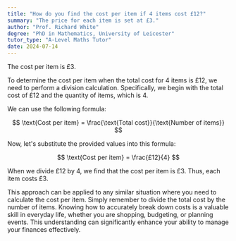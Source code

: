 ```yaml
---
title: "How do you find the cost per item if 4 items cost £12?"
summary: "The price for each item is set at £3."
author: "Prof. Richard White"
degree: "PhD in Mathematics, University of Leicester"
tutor_type: "A-Level Maths Tutor"
date: 2024-07-14
---
```


The cost per item is £3.

To determine the cost per item when the total cost for 4 items is £12, we need to perform a division calculation. Specifically, we begin with the total cost of £12 and the quantity of items, which is 4.

We can use the following formula:

$$
\text{Cost per item} = \frac{\text{Total cost}}{\text{Number of items}}
$$

Now, let's substitute the provided values into this formula:

$$
\text{Cost per item} = \frac{£12}{4}
$$

When we divide £12 by 4, we find that the cost per item is £3. Thus, each item costs £3.

This approach can be applied to any similar situation where you need to calculate the cost per item. Simply remember to divide the total cost by the number of items. Knowing how to accurately break down costs is a valuable skill in everyday life, whether you are shopping, budgeting, or planning events. This understanding can significantly enhance your ability to manage your finances effectively.
    